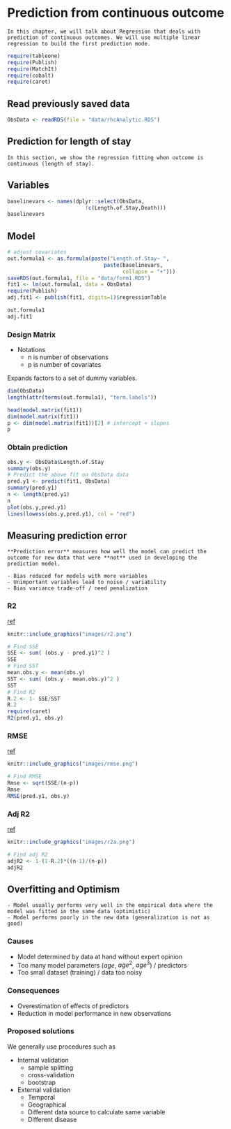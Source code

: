 # Prediction from continuous outcome

```block
In this chapter, we will talk about Regression that deals with prediction of continuous outcomes. We will use multiple linear regression to build the first prediction mode.
```

```r
require(tableone)
require(Publish)
require(MatchIt)
require(cobalt)
require(caret)
```

## Read previously saved data

```r
ObsData <- readRDS(file = "data/rhcAnalytic.RDS")
```

## Prediction for length of stay

```block
In this section, we show the regression fitting when outcome is continuous (length of stay).
```

## Variables

```r
baselinevars <- names(dplyr::select(ObsData, 
                         !c(Length.of.Stay,Death)))
baselinevars
```

## Model

```r
# adjust covariates
out.formula1 <- as.formula(paste("Length.of.Stay~ ", 
                               paste(baselinevars, 
                                     collapse = "+")))
saveRDS(out.formula1, file = "data/form1.RDS")
fit1 <- lm(out.formula1, data = ObsData)
require(Publish)
adj.fit1 <- publish(fit1, digits=1)$regressionTable
```

```r
out.formula1
adj.fit1
```

### Design Matrix


- Notations
  - n is number of observations 
  - p is number of covariates

Expands factors to a set of dummy variables.

```r
dim(ObsData)
length(attr(terms(out.formula1), "term.labels"))
```


```r
head(model.matrix(fit1))
dim(model.matrix(fit1))
p <- dim(model.matrix(fit1))[2] # intercept + slopes
p
```


### Obtain prediction

```r
obs.y <- ObsData$Length.of.Stay
summary(obs.y)
# Predict the above fit on ObsData data
pred.y1 <- predict(fit1, ObsData)
summary(pred.y1)
n <- length(pred.y1)
n
plot(obs.y,pred.y1)
lines(lowess(obs.y,pred.y1), col = "red")
```

## Measuring prediction error

```block
**Prediction error** measures how well the model can predict the outcome for new data that were **not** used in developing the prediction model.

- Bias reduced for models with more variables
- Unimportant variables lead to noise / variability
- Bias variance trade-off / need penalization
```

### R2

[ref](https://en.wikipedia.org/wiki/Coefficient_of_determination)

```r
knitr::include_graphics("images/r2.png")
```

```r
# Find SSE
SSE <- sum( (obs.y - pred.y1)^2 )
SSE
# Find SST
mean.obs.y <- mean(obs.y)
SST <- sum( (obs.y - mean.obs.y)^2 )
SST
# Find R2
R.2 <- 1- SSE/SST
R.2
require(caret)
R2(pred.y1, obs.y)
```

### RMSE

[ref](https://en.wikipedia.org/wiki/One-way_analysis_of_variance)

```r
knitr::include_graphics("images/rmse.png")
```

```r
# Find RMSE
Rmse <- sqrt(SSE/(n-p)) 
Rmse
RMSE(pred.y1, obs.y)
```

### Adj R2

[ref](https://en.wikipedia.org/wiki/Coefficient_of_determination#Adjusted_R2)

```r
knitr::include_graphics("images/r2a.png")
```

```r
# Find adj R2
adjR2 <- 1-(1-R.2)*((n-1)/(n-p))
adjR2
```

## Overfitting and Optimism

```block
- Model usually performs very well in the empirical data where the model was fitted in the same data (optimistic)
- Model performs poorly in the new data (generalization is not as good)
```

### Causes

- Model determined by data at hand without expert opinion
- Too many model parameters ($age$, $age^2$, $age^3$) / predictors
- Too small dataset (training) / data too noisy

### Consequences

- Overestimation of effects of predictors
- Reduction in model performance in new observations

### Proposed solutions

We generally use procedures such as 

- Internal validation
  - sample splitting
  - cross-validation
  - bootstrap
- External validation
  - Temporal
  - Geographical
  - Different data source to calculate same variable
  - Different disease
